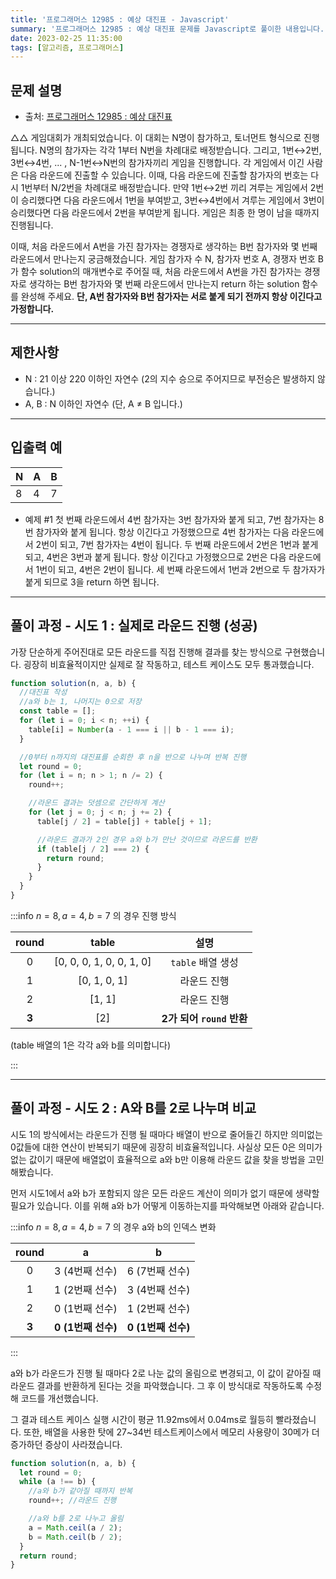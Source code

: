 ```yaml
---
title: '프로그래머스 12985 : 예상 대진표 - Javascript'
summary: '프로그래머스 12985 : 예상 대진표 문제를 Javascript로 풀이한 내용입니다.'
date: 2023-02-25 11:35:00
tags: [알고리즘, 프로그래머스]
---
```


## 문제 설명

- 출처: [프로그래머스 12985 : 예상 대진표](https://school.programmers.co.kr/learn/courses/30/lessons/12985)

△△ 게임대회가 개최되었습니다. 이 대회는 N명이 참가하고, 토너먼트 형식으로 진행됩니다. N명의 참가자는 각각 1부터 N번을 차례대로 배정받습니다. 그리고, 1번↔2번, 3번↔4번, ... , N-1번↔N번의 참가자끼리 게임을 진행합니다. 각 게임에서 이긴 사람은 다음 라운드에 진출할 수 있습니다. 이때, 다음 라운드에 진출할 참가자의 번호는 다시 1번부터 N/2번을 차례대로 배정받습니다. 만약 1번↔2번 끼리 겨루는 게임에서 2번이 승리했다면 다음 라운드에서 1번을 부여받고, 3번↔4번에서 겨루는 게임에서 3번이 승리했다면 다음 라운드에서 2번을 부여받게 됩니다. 게임은 최종 한 명이 남을 때까지 진행됩니다.

이때, 처음 라운드에서 A번을 가진 참가자는 경쟁자로 생각하는 B번 참가자와 몇 번째 라운드에서 만나는지 궁금해졌습니다. 게임 참가자 수 N, 참가자 번호 A, 경쟁자 번호 B가 함수 solution의 매개변수로 주어질 때, 처음 라운드에서 A번을 가진 참가자는 경쟁자로 생각하는 B번 참가자와 몇 번째 라운드에서 만나는지 return 하는 solution 함수를 완성해 주세요. **단, A번 참가자와 B번 참가자는 서로 붙게 되기 전까지 항상 이긴다고 가정합니다.**

---

## 제한사항

- N : 21 이상 220 이하인 자연수 (2의 지수 승으로 주어지므로 부전승은 발생하지 않습니다.)
- A, B : N 이하인 자연수 (단, A ≠ B 입니다.)

---

## 입출력 예

| N   | A   | B   |
| :-- | :-- | :-- |
| 8   | 4   | 7   |

- 예제 #1
  첫 번째 라운드에서 4번 참가자는 3번 참가자와 붙게 되고, 7번 참가자는 8번 참가자와 붙게 됩니다. 항상 이긴다고 가정했으므로 4번 참가자는 다음 라운드에서 2번이 되고, 7번 참가자는 4번이 됩니다. 두 번째 라운드에서 2번은 1번과 붙게 되고, 4번은 3번과 붙게 됩니다. 항상 이긴다고 가정했으므로 2번은 다음 라운드에서 1번이 되고, 4번은 2번이 됩니다. 세 번째 라운드에서 1번과 2번으로 두 참가자가 붙게 되므로 3을 return 하면 됩니다.

---

## 풀이 과정 - 시도 1 : 실제로 라운드 진행 (성공)

가장 단순하게 주어진대로 모든 라운드를 직접 진행해 결과를 찾는 방식으로 구현했습니다.
굉장히 비효율적이지만 실제로 잘 작동하고, 테스트 케이스도 모두 통과했습니다.

```javascript
function solution(n, a, b) {
  //대진표 작성
  //a와 b는 1, 나머지는 0으로 저장
  const table = [];
  for (let i = 0; i < n; ++i) {
    table[i] = Number(a - 1 === i || b - 1 === i);
  }

  //0부터 n까지의 대진표를 순회한 후 n을 반으로 나누며 반복 진행
  let round = 0;
  for (let i = n; n > 1; n /= 2) {
    round++;

    //라운드 결과는 덧셈으로 간단하게 계산
    for (let j = 0; j < n; j += 2) {
      table[j / 2] = table[j] + table[j + 1];

      //라운드 결과가 2인 경우 a와 b가 만난 것이므로 라운드를 반환
      if (table[j / 2] === 2) {
        return round;
      }
    }
  }
}
```

:::info $n=8, a=4, b=7$ 의 경우 진행 방식

| round |          table           |           설명            |
| :---: | :----------------------: | :-----------------------: |
|   0   | [0, 0, 0, 1, 0, 0, 1, 0] |     `table` 배열 생성     |
|   1   |       [0, 1, 0, 1]       |        라운드 진행        |
|   2   |          [1, 1]          |        라운드 진행        |
| **3** |           [2]            | **2가 되어 `round` 반환** |

(table 배열의 1은 각각 a와 b를 의미합니다)

:::

---

## 풀이 과정 - 시도 2 : A와 B를 2로 나누며 비교

시도 1의 방식에서는 라운드가 진행 될 때마다 배열이 반으로 줄어들긴 하지만 의미없는 0값들에 대한 연산이 반복되기 때문에 굉장히 비효율적입니다.
사실상 모든 0은 의미가 없는 값이기 때문에 배열없이 효율적으로 a와 b만 이용해 라운드 값을 찾을 방법을 고민해봤습니다.

먼저 시도1에서 a와 b가 포함되지 않은 모든 라운드 계산이 의미가 없기 때문에 생략할 필요가 있습니다. 이를 위해 a와 b가 어떻게 이동하는지를 파악해보면 아래와 같습니다.

:::info $n=8, a=4, b=7$ 의 경우 a와 b의 인덱스 변화

| round |         a          |         b          |
| :---: | :----------------: | :----------------: |
|   0   |   3 (4번째 선수)   |   6 (7번째 선수)   |
|   1   |   1 (2번째 선수)   |   3 (4번째 선수)   |
|   2   |   0 (1번째 선수)   |   1 (2번째 선수)   |
| **3** | **0 (1번째 선수)** | **0 (1번째 선수)** |

:::

a와 b가 라운드가 진행 될 때마다 2로 나눈 값의 올림으로 변경되고, 이 값이 같아질 때 라운드 결과를 반환하게 된다는 것을 파악했습니다. 그 후 이 방식대로 작동하도록 수정해 코드를 개선했습니다.

그 결과 테스트 케이스 실행 시간이 평균 11.92ms에서 0.04ms로 월등히 빨라졌습니다.
또한, 배열을 사용한 탓에 27~34번 테스트케이스에서 메모리 사용량이 30메가 더 증가하던 증상이 사라졌습니다.

```javascript
function solution(n, a, b) {
  let round = 0;
  while (a !== b) {
    //a와 b가 같아질 때까지 반복
    round++; //라운드 진행

    //a와 b를 2로 나누고 올림
    a = Math.ceil(a / 2);
    b = Math.ceil(b / 2);
  }
  return round;
}
```
